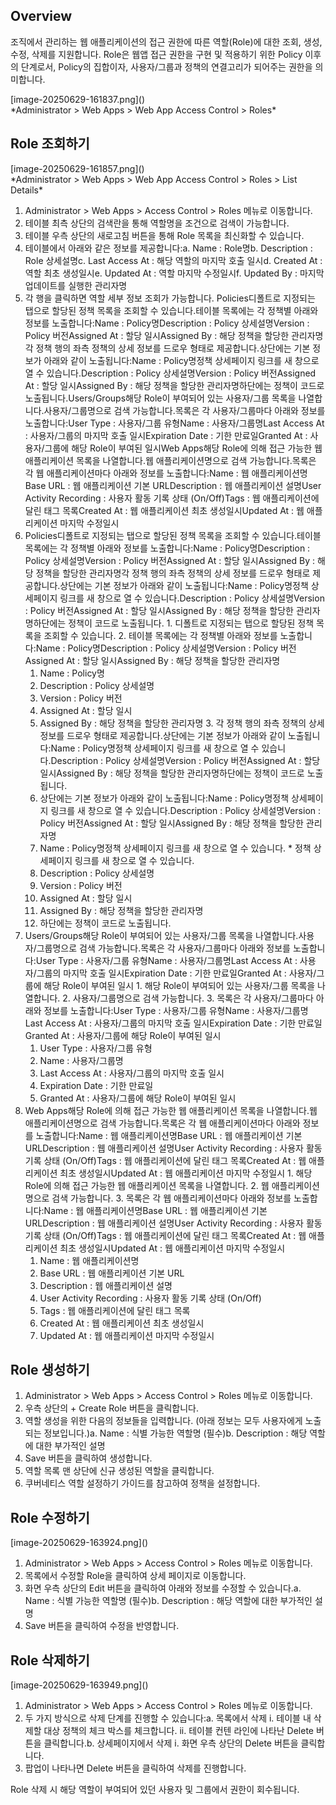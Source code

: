 ## Overview
조직에서 관리하는 웹 애플리케이션의 접근 권한에 따른 역할(Role)에 대한 조회, 생성, 수정, 삭제를 지원합니다. Role은 웹앱 접근 권한을 구현 및 적용하기 위한 Policy 이후의 단계로서, Policy의 집합이자, 사용자/그룹과 정책의 연결고리가 되어주는 권한을 의미합니다.

<p align="center">
<div>[image-20250629-161837.png]()</div>
*Administrator &gt; Web Apps &gt; Web App Access Control &gt; Roles*
</p>

## Role 조회하기
<p align="center">
<div>[image-20250629-161857.png]()</div>
*Administrator &gt; Web Apps &gt; Web App Access Control &gt; Roles &gt; List Details*
</p>

1. Administrator > Web Apps > Access Control > Roles 메뉴로 이동합니다.
2. 테이블 최측 상단의 검색란을 통해 역할명을 조건으로 검색이 가능합니다.
3. 테이블 우측 상단의 새로고침 버튼을 통해 Role 목록을 최신화할 수 있습니다.
4. 테이블에서 아래와 같은 정보를 제공합니다:a. Name : Role명b. Description : Role 상세설명c. Last Access At : 해당 역할의 마지막 호출 일시d. Created At : 역할 최초 생성일시e. Updated At : 역할 마지막 수정일시f. Updated By : 마지막 업데이트를 실행한 관리자명
5. 각 행을 클릭하면 역할 세부 정보 조회가 가능합니다. Policies디폴트로 지정되는 탭으로 할당된 정책 목록을 조회할 수 있습니다.테이블 목록에는 각 정책별 아래와 정보를 노출합니다:Name : Policy명Description : Policy 상세설명Version : Policy 버전Assigned At : 할당 일시Assigned By : 해당 정책을 할당한 관리자명각 정책 행의 좌측 정책의 상세 정보를 드로우 형태로 제공합니다.상단에는 기본 정보가 아래와 같이 노출됩니다:Name : Policy명정책 상세페이지 링크를 새 창으로 열 수 있습니다.Description : Policy 상세설명Version : Policy 버전Assigned At : 할당 일시Assigned By : 해당 정책을 할당한 관리자명하단에는 정책이 코드로 노출됩니다.Users/Groups해당 Role이 부여되어 있는 사용자/그룹 목록을 나열합니다.사용자/그룹명으로 검색 가능합니다.목록은 각 사용자/그룹마다 아래와 정보를 노출합니다:User Type : 사용자/그룹 유형Name : 사용자/그룹명Last Access At : 사용자/그룹의 마지막 호출 일시Expiration Date : 기한 만료일Granted At : 사용자/그룹에 해당 Role이 부여된 일시Web Apps해당 Role에 의해 접근 가능한 웹 애플리케이션 목록을 나열합니다.웹 애플리케이션명으로 검색 가능합니다.목록은 각 웹 애플리케이션마다 아래와 정보를 노출합니다:Name : 웹 애플리케이션명Base URL : 웹 애플리케이션 기본 URLDescription : 웹 애플리케이션 설명User Activity Recording : 사용자 활동 기록 상태 (On/Off)Tags : 웹 애플리케이션에 달린 태그 목록Created At : 웹 애플리케이션 최초 생성일시Updated At : 웹 애플리케이션 마지막 수정일시
  1. Policies디폴트로 지정되는 탭으로 할당된 정책 목록을 조회할 수 있습니다.테이블 목록에는 각 정책별 아래와 정보를 노출합니다:Name : Policy명Description : Policy 상세설명Version : Policy 버전Assigned At : 할당 일시Assigned By : 해당 정책을 할당한 관리자명각 정책 행의 좌측 정책의 상세 정보를 드로우 형태로 제공합니다.상단에는 기본 정보가 아래와 같이 노출됩니다:Name : Policy명정책 상세페이지 링크를 새 창으로 열 수 있습니다.Description : Policy 상세설명Version : Policy 버전Assigned At : 할당 일시Assigned By : 해당 정책을 할당한 관리자명하단에는 정책이 코드로 노출됩니다.
    1. 디폴트로 지정되는 탭으로 할당된 정책 목록을 조회할 수 있습니다.
    2. 테이블 목록에는 각 정책별 아래와 정보를 노출합니다:Name : Policy명Description : Policy 상세설명Version : Policy 버전Assigned At : 할당 일시Assigned By : 해당 정책을 할당한 관리자명
      1. Name : Policy명
      2. Description : Policy 상세설명
      3. Version : Policy 버전
      4. Assigned At : 할당 일시
      5. Assigned By : 해당 정책을 할당한 관리자명
    3. 각 정책 행의 좌측 정책의 상세 정보를 드로우 형태로 제공합니다.상단에는 기본 정보가 아래와 같이 노출됩니다:Name : Policy명정책 상세페이지 링크를 새 창으로 열 수 있습니다.Description : Policy 상세설명Version : Policy 버전Assigned At : 할당 일시Assigned By : 해당 정책을 할당한 관리자명하단에는 정책이 코드로 노출됩니다.
      1. 상단에는 기본 정보가 아래와 같이 노출됩니다:Name : Policy명정책 상세페이지 링크를 새 창으로 열 수 있습니다.Description : Policy 상세설명Version : Policy 버전Assigned At : 할당 일시Assigned By : 해당 정책을 할당한 관리자명
        1. Name : Policy명정책 상세페이지 링크를 새 창으로 열 수 있습니다.
          * 정책 상세페이지 링크를 새 창으로 열 수 있습니다.
        2. Description : Policy 상세설명
        3. Version : Policy 버전
        4. Assigned At : 할당 일시
        5. Assigned By : 해당 정책을 할당한 관리자명
      2. 하단에는 정책이 코드로 노출됩니다.
  2. Users/Groups해당 Role이 부여되어 있는 사용자/그룹 목록을 나열합니다.사용자/그룹명으로 검색 가능합니다.목록은 각 사용자/그룹마다 아래와 정보를 노출합니다:User Type : 사용자/그룹 유형Name : 사용자/그룹명Last Access At : 사용자/그룹의 마지막 호출 일시Expiration Date : 기한 만료일Granted At : 사용자/그룹에 해당 Role이 부여된 일시
    1. 해당 Role이 부여되어 있는 사용자/그룹 목록을 나열합니다.
    2. 사용자/그룹명으로 검색 가능합니다.
    3. 목록은 각 사용자/그룹마다 아래와 정보를 노출합니다:User Type : 사용자/그룹 유형Name : 사용자/그룹명Last Access At : 사용자/그룹의 마지막 호출 일시Expiration Date : 기한 만료일Granted At : 사용자/그룹에 해당 Role이 부여된 일시
      1. User Type : 사용자/그룹 유형
      2. Name : 사용자/그룹명
      3. Last Access At : 사용자/그룹의 마지막 호출 일시
      4. Expiration Date : 기한 만료일
      5. Granted At : 사용자/그룹에 해당 Role이 부여된 일시
  3. Web Apps해당 Role에 의해 접근 가능한 웹 애플리케이션 목록을 나열합니다.웹 애플리케이션명으로 검색 가능합니다.목록은 각 웹 애플리케이션마다 아래와 정보를 노출합니다:Name : 웹 애플리케이션명Base URL : 웹 애플리케이션 기본 URLDescription : 웹 애플리케이션 설명User Activity Recording : 사용자 활동 기록 상태 (On/Off)Tags : 웹 애플리케이션에 달린 태그 목록Created At : 웹 애플리케이션 최초 생성일시Updated At : 웹 애플리케이션 마지막 수정일시
    1. 해당 Role에 의해 접근 가능한 웹 애플리케이션 목록을 나열합니다.
    2. 웹 애플리케이션명으로 검색 가능합니다.
    3. 목록은 각 웹 애플리케이션마다 아래와 정보를 노출합니다:Name : 웹 애플리케이션명Base URL : 웹 애플리케이션 기본 URLDescription : 웹 애플리케이션 설명User Activity Recording : 사용자 활동 기록 상태 (On/Off)Tags : 웹 애플리케이션에 달린 태그 목록Created At : 웹 애플리케이션 최초 생성일시Updated At : 웹 애플리케이션 마지막 수정일시
      1. Name : 웹 애플리케이션명
      2. Base URL : 웹 애플리케이션 기본 URL
      3. Description : 웹 애플리케이션 설명
      4. User Activity Recording : 사용자 활동 기록 상태 (On/Off)
      5. Tags : 웹 애플리케이션에 달린 태그 목록
      6. Created At : 웹 애플리케이션 최초 생성일시
      7. Updated At : 웹 애플리케이션 마지막 수정일시

## Role 생성하기
1. Administrator > Web Apps > Access Control > Roles 메뉴로 이동합니다.
2. 우측 상단의 + Create Role 버튼을 클릭합니다.
3. 역할 생성을 위한 다음의 정보들을 입력합니다. (아래 정보는 모두 사용자에게 노출되는 정보입니다.)a. Name : 식별 가능한 역할명 (필수)b. Description : 해당 역할에 대한 부가적인 설명
4. Save 버튼을 클릭하여 생성합니다.
5. 역할 목록 맨 상단에 신규 생성된 역할을 클릭합니다.
6. 쿠버네티스 역할 설정하기 가이드를 참고하여 정책을 설정합니다.

## Role 수정하기
<p align="center">
<div>[image-20250629-163924.png]()</div>
</p>

1. Administrator > Web Apps > Access Control > Roles 메뉴로 이동합니다.
2. 목록에서 수정할 Role을 클릭하여 상세 페이지로 이동합니다.
3. 화면 우측 상단의 Edit 버튼을 클릭하여 아래와 정보를 수정할 수 있습니다.a. Name : 식별 가능한 역할명 (필수)b. Description : 해당 역할에 대한 부가적인 설명
4. Save 버튼을 클릭하여 수정을 반영합니다.

## Role 삭제하기
<p align="center">
<div>[image-20250629-163949.png]()</div>
</p>

1. Administrator > Web Apps > Access Control > Roles 메뉴로 이동합니다.
2. 두 가지 방식으로 삭제 단계를 진행할 수 있습니다:a. 목록에서 삭제   i. 테이블 내 삭제할 대상 정책의 체크 박스를 체크합니다.   ii. 테이블 컨텐 라인에 나타난 Delete 버튼을 클릭합니다.b. 상세페이지에서 삭제   i. 화면 우측 상단의 Delete 버튼을 클릭합니다.
3. 팝업이 나타나면 Delete 버튼을 클릭하여 삭제를 진행합니다.

Role 삭제 시 해당 역할이 부여되어 있던 사용자 및 그룹에서 권한이 회수됩니다.
